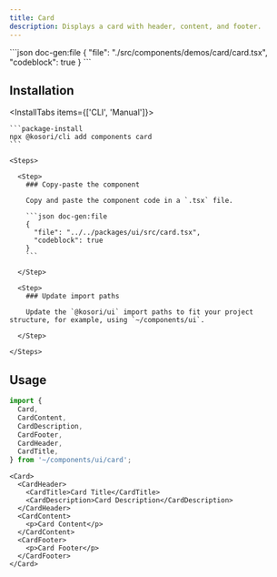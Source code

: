```yaml
---
title: Card
description: Displays a card with header, content, and footer.
---
```


<ComponentPreview name='card'>
```json doc-gen:file
{
  "file": "./src/components/demos/card/card.tsx",
  "codeblock": true
}
```
</ComponentPreview>

## Installation

<InstallTabs items={['CLI', 'Manual']}>

  <Tab value='CLI'>
  
    ```package-install
    npx @kosori/cli add components card
    ```

  </Tab>

  <Tab value='Manual'>

    <Steps>

      <Step>
        ### Copy-paste the component

        Copy and paste the component code in a `.tsx` file.

        ```json doc-gen:file
        {
          "file": "../../packages/ui/src/card.tsx",
          "codeblock": true
        }
        ```

      </Step>

      <Step>
        ### Update import paths

        Update the `@kosori/ui` import paths to fit your project structure, for example, using `~/components/ui`.

      </Step>

    </Steps>

  </Tab>

</InstallTabs>

## Usage

```ts
import {
  Card,
  CardContent,
  CardDescription,
  CardFooter,
  CardHeader,
  CardTitle,
} from '~/components/ui/card';
```

```tsx
<Card>
  <CardHeader>
    <CardTitle>Card Title</CardTitle>
    <CardDescription>Card Description</CardDescription>
  </CardHeader>
  <CardContent>
    <p>Card Content</p>
  </CardContent>
  <CardFooter>
    <p>Card Footer</p>
  </CardFooter>
</Card>
```
